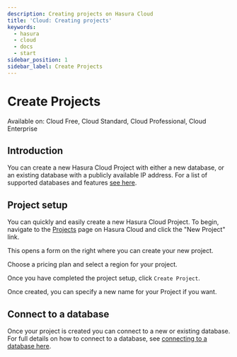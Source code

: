 ```yaml
---
description: Creating projects on Hasura Cloud
title: 'Cloud: Creating projects'
keywords:
  - hasura
  - cloud
  - docs
  - start
sidebar_position: 1
sidebar_label: Create Projects
---
```



# Create Projects

<div className="badge badge--primary heading-badge">
  Available on: Cloud Free, Cloud Standard, Cloud Professional, Cloud Enterprise
</div>

## Introduction

You can create a new Hasura Cloud Project with either a new database, or an existing database with a publicly available
IP address. For a list of supported databases and features [see here](/databases/index.mdx).

## Project setup

You can quickly and easily create a new Hasura Cloud Project. To begin, navigate to the
[Projects](https://cloud.hasura.io/projects) page on Hasura Cloud and click the "New Project" link.

This opens a form on the right where you can create your new project.

Choose a pricing plan and select a region for your project.

<Thumbnail
  src="/img/projects/create-project_console_2.12.png"
  alt="Create new project in Hasura Console"
  width="900px"
/>

Once you have completed the project setup, click `Create Project`.

Once created, you can specify a new name for your Project if you want.

## Connect to a database

Once your project is created you can connect to a new or existing database. For full details on how to connect to a
database, see [connecting to a database here](/databases/connect-db/index.mdx).
